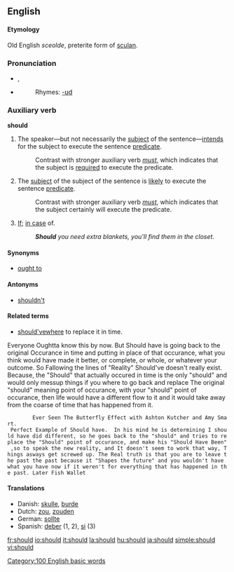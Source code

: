 ==English==

{{rank|now|then|A|80|should|can|made|did}}

====Etymology====
Old English ''sceolde'', preterite form of [[sculan]].

===Pronunciation===
*{{IPA|/ʃʊd/}}, {{SAMPA|/SUd/}}
*{{audio|en-us-should.ogg|Audio (US)}}
*:Rhymes: [[Rhymes:English:-ʊd|-ʊd]]

=== Auxiliary verb ===
'''should'''

# The speaker&mdash;but not necessarily the [[subject]] of the sentence&mdash;[[intend]]s for the subject to execute the sentence [[predicate]].
#: Contrast with stronger auxiliary verb ''[[must]]'', which indicates that the subject is [[require]]d to execute the predicate.
# The [[subject]] of the subject of the sentence is [[likely]] to execute the sentence [[predicate]].
#: Contrast with stronger auxiliary verb ''[[must]]'', which indicates that the subject certainly will execute the predicate.
#[[if|If]]; [[in case]] of.
#:'''''Should''' you need extra blankets, you'll find them in the closet.''

====Synonyms====
*[[ought to]]

====Antonyms====
*[[shouldn't]]

====Related terms====
*[[should've]]where to replace it in time. 
Everyone Oughtta know this by now. But Should have is going back to the original Occurance in time and putting in place of that occurance, what you think would have made it better, or complete, or whole, or whatever your outcome. So Fallowing the lines of "Reality" Should've doesn't really exist. Because, the "Should" that actually occured in time is the only "should" and would only messup things if you where to go back and replace The original "should" meaning point of occurance, with your "should" point of occurance, then life would have a different flow to it and it would take away from the coarse of time that has happened from it.
         Ever Seen The Butterfly Effect with Ashton Kutcher and Amy Smart.
  Perfect Example of Should have.  In his mind he is determining I should have did different, so he goes back to the "should" and tries to replace the "Should" point of occurance, and make his "Should Have Been" ,so to speak the new reality, and It doesn't seem to work that way, Things asways get screwed up. The Real truth is that you are to leave the past the past because it "Shapes the future" and you wouldn't have what you have now if it weren't for everything that has happened in the past. Later Fish Wallet

====Translations====
*Danish: [[skulle]], [[burde]]
*Dutch: [[zou]], [[zouden]]
*German: [[sollte]]
*Spanish: [[deber]] (1, 2), [[si]] (3)

[[Category:100 English basic words]]

[[fr:should]]
[[io:should]]
[[it:should]]
[[la:should]]
[[hu:should]]
[[ja:should]]
[[simple:should]]
[[vi:should]]